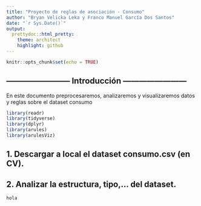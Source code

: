 ```yaml
---
title: "Proyecto de reglas de asociación - Consumo"
author: "Bryan Velicka Leka y Franco Manuel García Dos Santos"
date: "`r Sys.Date()`"
output:
  prettydoc::html_pretty:
    theme: architect
    highlight: github
---
```


```r
knitr::opts_chunk$set(echo = TRUE)
```

## ------------------------ Introducción ------------------------ ##

En este documento preprocesaremos, analizaremos y visualizaremos datos y reglas sobre el dataset consumo


```r
library(readr)
library(tidyverse)
library(dplyr)
library(arules)
library(arulesViz)
```


## 1. Descargar a local el dataset consumo.csv (en CV).

## 2. Analizar la estructura, tipo,… del dataset.
```r
hola
```






